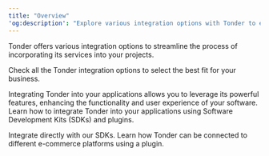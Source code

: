 ```yaml
---
title: "Overview"
'og:description': "Explore various integration options with Tonder to enhance your application's functionality and user experience. Learn about integrating with Tonder using SDKs and plugins."
---
```


Tonder offers various integration options to streamline the process of incorporating its services into your projects. 

  <Card title="Choose Your Integration" icon="plug" iconType="sharp-solid" href="/integration/choose-integration">
    Check all the Tonder integration options to select the best fit for your business.
  </Card>

Integrating Tonder into your applications allows you to leverage its powerful features, enhancing the functionality and user experience of your software. Learn how to integrate Tonder into your applications using Software Development Kits (SDKs) and plugins. 

<CardGroup cols={2}>
  <Card title="Tonder SDKs" icon="rocket" href="/integration/sdks/sdk-overview">
    Integrate directly with our SDKs.
  </Card>

  <Card title="Plugins" icon="cash-register" href="/integration/plugins/plugins-overview">
    Learn how Tonder can be connected to different e-commerce platforms using a plugin.
  </Card>
</CardGroup>